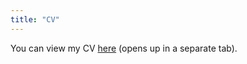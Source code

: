 ```yaml
---
title: "CV"
---
```


You can view my CV [here](files/Adam Maghout CV.pdf){target="_blank"} (opens up in a separate tab).